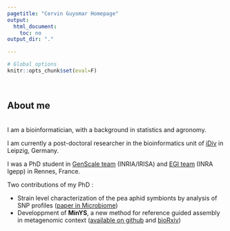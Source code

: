 ```yaml
---
pagetitle: "Cervin Guyomar Homepage"
output: 
  html_document:
    toc: no
output_dir: "."

---
```


```r
# Global options
knitr::opts_chunk$set(eval=F)
```
<br>

## About me

<br>
I am a bioinformatician, with a background in statistics and agronomy.

I am currently a post-doctoral researcher in the bioinformatics unit of [iDiv](https://www.idiv.de/) in Leipzig, Germany.

I was a PhD student in [GenScale team](https://team.inria.fr/genscale/) (INRIA/IRISA) and [EGI team](https://www6.rennes.inra.fr/igepp/Equipes-de-recherche/Ecologie-et-Genetique-des-Insectes) (INRA Igepp) in Rennes, France.

Two contributions of my PhD :

* Strain level characterization of the pea aphid symbionts by analysis of SNP profiles ([paper in Microbiome](https://microbiomejournal.biomedcentral.com/articles/10.1186/s40168-018-0562-9s))
* Developpment of **MinYS**, a new method for reference guided assembly in metagenomic context ([available on github](https://github.com/cguyomar/MinYS) and [bioRxiv](https://www.biorxiv.org/content/10.1101/2019.12.13.875021v1)) 

